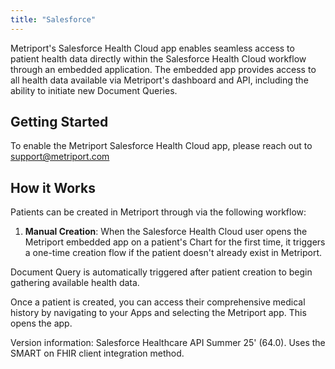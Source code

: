 ```yaml
---
title: "Salesforce"
---
```


Metriport's Salesforce Health Cloud app enables seamless access to patient health data directly within the Salesforce Health Cloud workflow through an embedded application. The embedded app provides access to all health data available via Metriport's dashboard and API, including the ability to initiate new Document Queries.

## Getting Started

To enable the Metriport Salesforce Health Cloud app, please reach out to support@metriport.com

## How it Works

Patients can be created in Metriport through via the following workflow:

1. **Manual Creation**: When the Salesforce Health Cloud user opens the Metriport embedded app on a patient's Chart for the first time, it triggers a one-time creation flow if the patient doesn't already exist in Metriport.

Document Query is automatically triggered after patient creation to begin gathering available health data.

Once a patient is created, you can access their comprehensive medical history by navigating to your Apps and selecting the Metriport app. This opens the app.

<Note>
Version information: Salesforce Healthcare API Summer 25' (64.0). Uses the SMART on FHIR client integration method.
</Note>